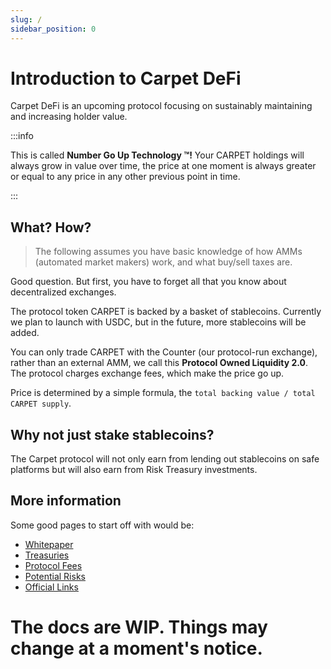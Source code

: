 ```yaml
---
slug: /
sidebar_position: 0
---
```



# Introduction to Carpet DeFi

Carpet DeFi is an upcoming protocol focusing on sustainably maintaining and increasing holder value.

:::info

This is called **Number Go Up Technology :tm:!** Your CARPET holdings will always grow in value over time, the price at one moment is always greater or equal to any price in any other previous point in time.

:::

## What? How?

> The following assumes you have basic knowledge of how AMMs (automated market makers) work, and what buy/sell taxes are.

Good question. But first, you have to forget all that you know about decentralized exchanges.

The protocol token CARPET is backed by a basket of stablecoins. Currently we plan to launch with USDC, but in the future, more stablecoins will be added.

You can only trade CARPET with the Counter (our protocol-run exchange), rather than an external AMM, we call this **Protocol Owned Liquidity 2.0**. The protocol charges exchange fees, which make the price go up.

Price is determined by a simple formula, the `total backing value / total CARPET supply`.

<Explanation />

## Why not just stake stablecoins?

The Carpet protocol will not only earn from lending out stablecoins on safe platforms but will also earn from Risk Treasury investments.

## More information

Some good pages to start off with would be:

- [Whitepaper](/protocol/whitepaper)
- [Treasuries](/protocol/treasuries)
- [Protocol Fees](/protocol/fees)
- [Potential Risks](/risks)
- [Official Links](/community)

# The docs are WIP. Things may change at a moment's notice.
